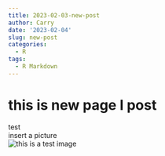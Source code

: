 ```yaml
---
title: 2023-02-03-new-post
author: Carry
date: '2023-02-04'
slug: new-post
categories:
  - R
tags:
  - R Markdown
---
```


# this is new page I post
test<br> 
insert a picture<br>
![this is a test image](images/LenaRGB.tif)